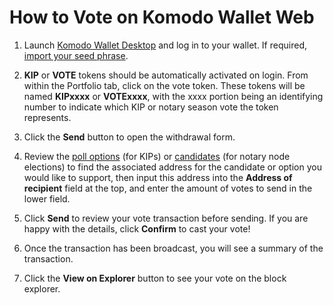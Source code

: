 

# How to Vote on Komodo Wallet Web

1. Launch [Komodo Wallet Desktop](https://app.komodoplatform.com/) and log in to your wallet. If required, [import your seed phrase](https://forum.komodoplatform.com/t/how-to-import-wallet-in-atomicdex-web/653).

2. **KIP** or **VOTE** tokens should be automatically activated on login. From within the Portfolio tab, click on the vote token. These tokens will be named **KIPxxxx** or **VOTExxxx**, with the xxxx portion being an identifying number to indicate which KIP or notary season vote the token represents.

<OptimizedImage title="How to Vote on Komodo Wallet Web" src={voteKomodoWalletWeb1} classNaming="w-full" alt="How to Vote on Komodo Wallet Web" />

3. Click the **Send** button to open the withdrawal form.

<OptimizedImage title="How to Vote on Komodo Wallet Web" src={voteKomodoWalletWeb2} classNaming="w-full" alt="How to Vote on Komodo Wallet Web" />

4. Review the [poll options](https://github.com/KomodoPlatform/kips) \(for KIPs\) or [candidates](https://github.com/KomodoPlatform/notaryNodes) \(for notary node elections\) to find the associated address for the candidate or option you would like to support, then input this address into the **Address of recipient** field at the top, and enter the amount of votes to send in the lower field.

<OptimizedImage title="How to Vote on Komodo Wallet Web" src={voteKomodoWalletWeb3} classNaming="w-full" alt="How to Vote on Komodo Wallet Web" />

5. Click **Send** to review your vote transaction before sending. If you are happy with the details, click **Confirm** to cast your vote!

<OptimizedImage title="How to Vote on Komodo Wallet Web" src={voteKomodoWalletWeb4} classNaming="w-full" alt="How to Vote on Komodo Wallet Web" />

6. Once the transaction has been broadcast, you will see a summary of the transaction.

<OptimizedImage title="How to Vote on Komodo Wallet Web" src={voteKomodoWalletWeb5} classNaming="w-full" alt="How to Vote on Komodo Wallet Web" />

7. Click the **View on Explorer** button to see your vote on the block explorer.

<OptimizedImage title="How to Vote on Komodo Wallet Web" src={voteKomodoWalletWeb6} classNaming="w-full" alt="How to Vote on Komodo Wallet Web" />